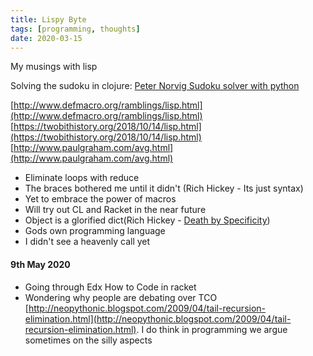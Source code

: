 ```yaml
---
title: Lispy Byte
tags: [programming, thoughts]
date: 2020-03-15
---
```


My musings with lisp

Solving the sudoku in clojure: [Peter Norvig Sudoku solver with python](http://norvig.com/sudoku.html)

[http://www.defmacro.org/ramblings/lisp.html](http://www.defmacro.org/ramblings/lisp.html)  
[https://twobithistory.org/2018/10/14/lisp.html](https://twobithistory.org/2018/10/14/lisp.html)  
[http://www.paulgraham.com/avg.html](http://www.paulgraham.com/avg.html)  

* Eliminate loops with reduce
* The braces bothered me until it didn't (Rich Hickey - Its just syntax)
* Yet to embrace the power of macros
* Will try out CL and Racket in the near future
* Object is a glorified dict(Rich Hickey - [Death by Specificity](https://www.youtube.com/watch?v=aSEQfqNYNAc))
* Gods own programming language
* I didn't see a heavenly call yet


#### 9th May 2020
* Going through Edx How to Code in racket
* Wondering why people are debating over TCO [http://neopythonic.blogspot.com/2009/04/tail-recursion-elimination.html](http://neopythonic.blogspot.com/2009/04/tail-recursion-elimination.html). I do think in programming we argue sometimes on the silly aspects


